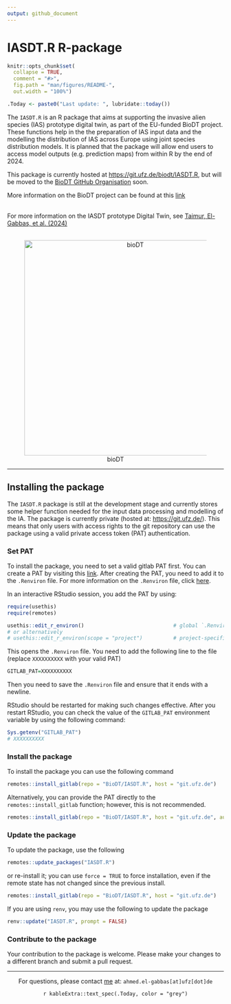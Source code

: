 ```yaml
---
output: github_document
---
```


# IASDT.R R-package

```r
knitr::opts_chunk$set(
  collapse = TRUE,
  comment = "#>",
  fig.path = "man/figures/README-",
  out.width = "100%")

.Today <- paste0("Last update: ", lubridate::today())
```

The `IASDT.R` is an R package that aims at supporting the invasive alien species (IAS) prototype digital twin, as part of the EU-funded BioDT project. These functions help in the the preparation of IAS input data and the modelling the distribution of IAS across Europe using joint species distribution models. It is planned that the package will allow end users to access model outputs (e.g. prediction maps) from within R by the end of 2024.

This package is currently hosted at <https://git.ufz.de/biodt/IASDT.R>, but will be moved to the [BioDT GitHub Organisation](https://github.com/BioDT) soon.

More information on the BioDT project can be found at this [link](https://biodt.eu/) <br/><br/>

For more information on the IASDT prototype Digital Twin, see [Taimur, El-Gabbas, et al. (2024)](https://doi.org/10.3897/rio.10.e124579) <br/><br/>

<center>![bioDT](https://git.ufz.de/uploads/-/system/group/avatar/4444/biodt.png){width="500"}</center>

<hr>

## Installing the package

The `IASDT.R` package is still at the development stage and currently stores some helper function needed for the input data processing and modelling of the IA. The package is currently private (hosted at: <https://git.ufz.de/>). This means that only users with access rights to the git repository can use the package using a valid private access token (PAT) authentication.

### Set PAT

To install the package, you need to set a valid gitlab PAT first. You can create a PAT by visiting this [link](
https://git.ufz.de/biodt/IASDT.R/-/settings/access_tokens). After creating the PAT, you need to add it to the `.Renviron` file. For more information on the `.Renviron` file, click [here](https://support.posit.co/hc/en-us/articles/360047157094-Managing-R-with-Rprofile-Renviron-Rprofile-site-Renviron-site-rsession-conf-and-repos-conf).

In an interactive RStudio session, you add the PAT by using:

```r
require(usethis)
require(remotes)
```

```r
usethis::edit_r_environ()                             # global `.Renviron` file
# or alternatively
# usethis::edit_r_environ(scope = "project")          # project-specific settings
```

This opens the `.Renviron` file. You need to add the following line to the file (replace `XXXXXXXXXX` with your valid PAT)

```r
GITLAB_PAT=XXXXXXXXXX
```

Then you need to save the `.Renviron` file and ensure that it ends with a newline.

RStudio should be restarted for making such changes effective. After you restart RStudio, you can check the value of the `GITLAB_PAT` environment variable by using the following command:

```r
Sys.getenv("GITLAB_PAT")
# XXXXXXXXXX
```

### Install the package

To install the package you can use the following command

```r
remotes::install_gitlab(repo = "BioDT/IASDT.R", host = "git.ufz.de")
```

Alternatively, you can provide the PAT directly to the `remotes::install_gitlab` function; however, this is not recommended.

```r
remotes::install_gitlab(repo = "BioDT/IASDT.R", host = "git.ufz.de", auth_token = "XXXXXXXXXX")
```

### Update the package

To update the package, use the following

```r
remotes::update_packages("IASDT.R")
```

or re-install it; you can use `force = TRUE` to force installation, even if the remote state has not changed since the previous install.

```r
remotes::install_gitlab(repo = "BioDT/IASDT.R", host = "git.ufz.de")
```

If you are using `renv`, you may use the following to update the package

```r
renv::update("IASDT.R", prompt = FALSE)
```

### Contribute to the package

Your contribution to the package is welcome. Please make your changes to a different branch and submit a pull request.

<hr>

<center>
For questions, please contact [me](https://elgabbas.netlify.app/) at: `ahmed.el-gabbas[at]ufz[dot]de`

`r kableExtra::text_spec(.Today, color = "grey")`

</center>
